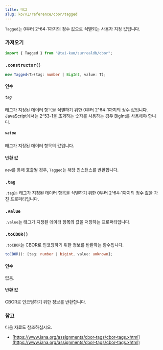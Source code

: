 ```yaml
---
title: 태그
slug: ko/v1/reference/cbor/tagged
---
```



`Tagged`는 0부터 2^64-1까지의 정수 값으로 식별되는 사용자 지정 값입니다.

### 가져오기

```ts
import { Tagged } from "@tai-kun/surrealdb/cbor";
```

### `.constructor()`

```ts
new Tagged<T>(tag: number | BigInt, value: T);
```

#### 인수

##### `tag`

태그가 지정된 데이터 항목을 식별하기 위한 0부터 2^64-1까지의 정수 값입니다. JavaScript에서는 2^53-1을 초과하는 숫자를 사용하는 경우 BigInt를 사용해야 합니다.

##### `value`

태그가 지정된 데이터 항목의 값입니다.

#### 반환 값

`new`를 통해 호출될 경우, `Tagged`는 해당 인스턴스를 반환합니다.

### `.tag` <Badge variant="instance" /><Badge variant="property" />

`.tag`는 태그가 지정된 데이터 항목을 식별하기 위한 0부터 2^64-1까지의 정수 값을 가진 프로퍼티입니다.

### `.value` <Badge variant="instance" /><Badge variant="property" />

`.value`는 태그가 지정된 데이터 항목의 값을 저장하는 프로퍼티입니다.

### `.toCBOR()` <Badge variant="instance" /><Badge variant="method" />

`.toCBOR`는 CBOR로 인코딩하기 위한 정보를 반환하는 함수입니다.

```ts
toCBOR(): [tag: number | bigint, value: unknown];
```

#### 인수

없음.

#### 반환 값

CBOR로 인코딩하기 위한 정보를 반환합니다.

### 참고

다음 자료도 참조하십시오.

- [https://www.iana.org/assignments/cbor-tags/cbor-tags.xhtml](https://www.iana.org/assignments/cbor-tags/cbor-tags.xhtml)
